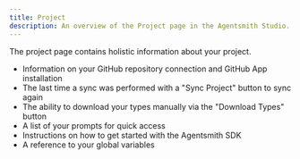 ```yaml
---
title: Project
description: An overview of the Project page in the Agentsmith Studio.
---
```


The project page contains holistic information about your project.

- Information on your GitHub repository connection and GitHub App installation
- The last time a sync was performed with a "Sync Project" button to sync again
- The ability to download your types manually via the "Download Types" button
- A list of your prompts for quick access
- Instructions on how to get started with the Agentsmith SDK
- A reference to your global variables
